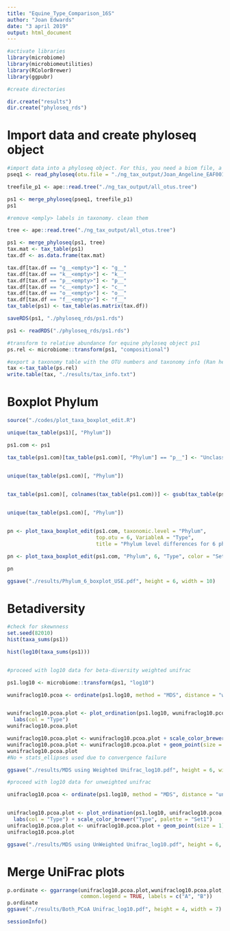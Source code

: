 ---
title: "Equine_Type_Comparison_16S"
author: "Joan Edwards"
date: "3 april 2019"
output: html_document
---

```{r setup, include=FALSE}

#activate libraries
library(microbiome)
library(microbiomeutilities)
library(RColorBrewer)
library(ggpubr)

#create directories

dir.create("results")
dir.create("phyloseq_rds")

```

# Import data and create phyloseq object

```{r}

#import data into a phyloseq object. For this, you need a biom file, a mapping file in .csv format, and a tree file in .tre format:
pseq1 <- read_phyloseq(otu.file = "./ng_tax_output/Joan_Angeline_EAF001_16S.biom", taxonomy.file = TRUE, metadata.file = "./ng_tax_output/EAF001_16S_map.csv", "biom")

treefile_p1 <- ape::read.tree("./ng_tax_output/all_otus.tree")

ps1 <- merge_phyloseq(pseq1, treefile_p1)
ps1

#remove <emply> labels in taxonomy. clean them

tree <- ape::read.tree("./ng_tax_output/all_otus.tree")

ps1 <- merge_phyloseq(ps1, tree)
tax.mat <- tax_table(ps1)
tax.df <- as.data.frame(tax.mat)

tax.df[tax.df == "g__<empty>"] <- "g__"
tax.df[tax.df == "k__<empty>"] <- "k__"
tax.df[tax.df == "p__<empty>"] <- "p__"
tax.df[tax.df == "c__<empty>"] <- "c__"
tax.df[tax.df == "o__<empty>"] <- "o__"
tax.df[tax.df == "f__<empty>"] <- "f__"
tax_table(ps1) <- tax_table(as.matrix(tax.df))

saveRDS(ps1, "./phyloseq_rds/ps1.rds")

```


```{r}
ps1 <- readRDS("./phyloseq_rds/ps1.rds")

```


```{r}
#transform to relative abundance for equine phyloseq object ps1
ps.rel <- microbiome::transform(ps1, "compositional")

#export a taxonomy table with the OTU numbers and taxonomy info (Ran helped me!)
tax <-tax_table(ps.rel)
write.table(tax, "./results/tax_info.txt")

```

# Boxplot Phylum 

```{r}

source("./codes/plot_taxa_boxplot_edit.R")

unique(tax_table(ps1)[, "Phylum"])

ps1.com <- ps1

tax_table(ps1.com)[tax_table(ps1.com)[, "Phylum"] == "p__"] <- "Unclassified Phylum"


unique(tax_table(ps1.com)[, "Phylum"])


tax_table(ps1.com)[, colnames(tax_table(ps1.com))] <- gsub(tax_table(ps1.com)[, 
                                                                              colnames(tax_table(ps1.com))], pattern = "[a-z]__", replacement = "")

unique(tax_table(ps1.com)[, "Phylum"])


pn <- plot_taxa_boxplot_edit(ps1.com, taxonomic.level = "Phylum",
                             top.otu = 6, VariableA = "Type",
                             title = "Phylum level differences for 6 phyla", color = "Set1")

pn <- plot_taxa_boxplot_edit(ps1.com, "Phylum", 6, "Type", color = "Set1", "Phylum level differences for 6 genera")

pn

ggsave("./results/Phylum_6_boxplot_USE.pdf", height = 6, width = 10)


```

# Betadiversity 

```{r}

#check for skewnness
set.seed(82010)
hist(taxa_sums(ps1))

hist(log10(taxa_sums(ps1)))


#proceed with log10 data for beta-diversity weighted unifrac

ps1.log10 <- microbiome::transform(ps1, "log10")

wunifraclog10.pcoa <- ordinate(ps1.log10, method = "MDS", distance = "wunifrac")


wunifraclog10.pcoa.plot <- plot_ordination(ps1.log10, wunifraclog10.pcoa, color = "Type", title = "Weighted Unifrac") +
  labs(col = "Type") 
wunifraclog10.pcoa.plot

wunifraclog10.pcoa.plot <- wunifraclog10.pcoa.plot + scale_color_brewer("Type", palette = "Set1")
wunifraclog10.pcoa.plot <- wunifraclog10.pcoa.plot + geom_point(size = 1) + theme_bw()
wunifraclog10.pcoa.plot
#No + stats_ellipses used due to convergence failure

ggsave("./results/MDS using Weighted Unifrac_log10.pdf", height = 6, width = 8)

#proceed with log10 data for unweighted unifrac

unifraclog10.pcoa <- ordinate(ps1.log10, method = "MDS", distance = "unifrac")


unifraclog10.pcoa.plot <- plot_ordination(ps1.log10, unifraclog10.pcoa, color = "Type", title = "UnWeighted Unifrac") +
  labs(col = "Type") + scale_color_brewer("Type", palette = "Set1")
unifraclog10.pcoa.plot <- unifraclog10.pcoa.plot + geom_point(size = 1) + theme_bw()
unifraclog10.pcoa.plot

ggsave("./results/MDS using UnWeighted Unifrac_log10.pdf", height = 6, width = 8)

```

# Merge UniFrac plots 

```{r}
p.ordinate <- ggarrange(unifraclog10.pcoa.plot,wunifraclog10.pcoa.plot,
                        common.legend = TRUE, labels = c("A", "B"))
p.ordinate
ggsave("./results/Both_PCoA Unifrac_log10.pdf", height = 4, width = 7)


```


```{r}

sessionInfo()

```



